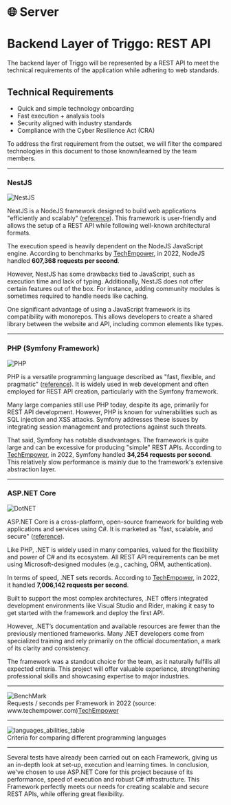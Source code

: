 # 🌐 Server

# Backend Layer of Triggo: REST API

The backend layer of Triggo will be represented by a REST API to meet the technical requirements of the application while adhering to web standards.

## Technical Requirements

- Quick and simple technology onboarding
- Fast execution + analysis tools
- Security aligned with industry standards
- Compliance with the Cyber Resilience Act (CRA)

To address the first requirement from the outset, we will filter the compared technologies in this document to those known/learned by the team members.

---

### NestJS

<div style={{display: 'flex', justifyContent: 'center', alignItems: 'center', width: '100%', marginBottom: '20px'}}>
  <img src="https://skillicons.dev/icons?i=nest" alt="NestJS" style={{width: '100px'}} />
</div>

NestJS is a NodeJS framework designed to build web applications "efficiently and scalably" ([reference](https://nestjs.com/)). This framework is user-friendly and allows the setup of a REST API while following well-known architectural formats.

The execution speed is heavily dependent on the NodeJS JavaScript engine. According to benchmarks by [TechEmpower](https://www.techempower.com), in 2022, NodeJS handled **607,368 requests per second**.

However, NestJS has some drawbacks tied to JavaScript, such as execution time and lack of typing. Additionally, NestJS does not offer certain features out of the box. For instance, adding community modules is sometimes required to handle needs like caching.

One significant advantage of using a JavaScript framework is its compatibility with monorepos. This allows developers to create a shared library between the website and API, including common elements like types.

---

### PHP (Symfony Framework)

<div style={{display: 'flex', justifyContent: 'center', alignItems: 'center', width: '100%', marginBottom: '20px'}}>
  <img src="https://skillicons.dev/icons?i=php" alt="PHP" style={{width: '100px'}} />
</div>

PHP is a versatile programming language described as "fast, flexible, and pragmatic" ([reference](https://www.php.net/)). It is widely used in web development and often employed for REST API creation, particularly with the Symfony framework.

Many large companies still use PHP today, despite its age, primarily for REST API development. However, PHP is known for vulnerabilities such as SQL injection and XSS attacks. Symfony addresses these issues by integrating session management and protections against such threats.

That said, Symfony has notable disadvantages. The framework is quite large and can be excessive for producing "simple" REST APIs. According to [TechEmpower](https://www.techempower.com), in 2022, Symfony handled **34,254 requests per second**. This relatively slow performance is mainly due to the framework's extensive abstraction layer.

---

### ASP.NET Core

<div style={{display: 'flex', justifyContent: 'center', alignItems: 'center', width: '100%', marginBottom: '20px'}}>
  <img src="https://skillicons.dev/icons?i=cs" alt="DotNET" style={{width: '100px'}} />
</div>

ASP.NET Core is a cross-platform, open-source framework for building web applications and services using C#. It is marketed as "fast, scalable, and secure" ([reference](https://dotnet.microsoft.com)).

Like PHP, .NET is widely used in many companies, valued for the flexibility and power of C# and its ecosystem. All REST API requirements can be met using Microsoft-designed modules (e.g., caching, ORM, authentication).

In terms of speed, .NET sets records. According to [TechEmpower](https://www.techempower.com), in 2022, it handled **7,006,142 requests per second**.

Built to support the most complex architectures, .NET offers integrated development environments like Visual Studio and Rider, making it easy to get started with the framework and deploy the first API.

However, .NET’s documentation and available resources are fewer than the previously mentioned frameworks. Many .NET developers come from specialized training and rely primarily on the official documentation, a mark of its clarity and consistency.

The framework was a standout choice for the team, as it naturally fulfills all expected criteria. This project will offer valuable experience, strengthening professional skills and showcasing expertise to major industries.

---

<div style={{display: 'flex', justifyContent: 'center', alignItems: 'center', width: '100%', marginBottom: '20px', flexWrap: 'wrap'}}>
  <div style={{width: '100%'}}>
    <img src="/DFMTY-Area/img/benchmark.png" alt="BenchMark" style={{width: '30%'}} />
  </div>
  <div style={{color: '#D7D7D7'}}>Requests / seconds per Framework in 2022 (source: www.techempower.com)<a href="https://www.techempower.com">TechEmpower</a></div>
</div>

---

<div style={{display: 'flex', justifyContent: 'center', alignItems: 'center', width: '100%', marginBottom: '20px', flexWrap: 'wrap'}}>
  <div style={{width: '100%'}}>
    <img src="/DFMTY-Area/img/languages_abilities_table.png" alt="languages_abilities_table" style={{width: '30%'}} />
  </div>
  <div style={{color: '#D7D7D7'}}>Criteria for comparing different programming languages</div>
</div>

---

Several tests have already been carried out on each Framework, giving us an in-depth look at set-up, execution and learning times.
In conclusion, we've chosen to use ASP.NET Core for this project because of its performance, speed of execution and robust C# infrastructure. This Framework perfectly meets our needs for creating scalable and secure REST APIs, while offering great flexibility.
